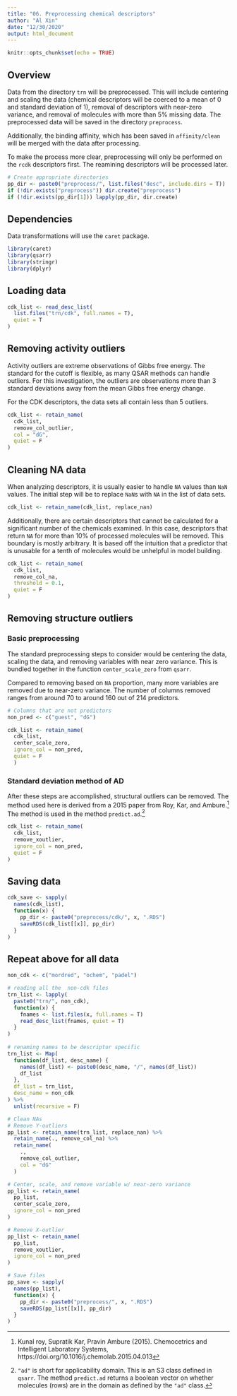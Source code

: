 ```yaml
---
title: "06. Preprocessing chemical descriptors"
author: "Al Xin"
date: "12/30/2020"
output: html_document
---
```


```r
knitr::opts_chunk$set(echo = TRUE)
```

## Overview

Data from the directory `trn` will be preprocessed. This will include centering and scaling the data (chemical descriptors will be coerced to a mean of 0 and standard deviation of 1), removal of descriptors with near-zero variance, and removal of molecules with more than 5% missing data. The preprocessed data will be saved in the directory `preprocess`. 

Additionally, the binding affinity, which has been saved in `affinity/clean` will be merged with the data after processing.

To make the process more clear, preprocessing will only be performed on the `rcdk` descriptors first. The reamining descriptors will be processed later. 

```r
# Create appropriate directories
pp_dir <- paste0("preprocess/", list.files("desc", include.dirs = T)) 
if (!dir.exists("preprocess")) dir.create("preprocess")
if (!dir.exists(pp_dir[1])) lapply(pp_dir, dir.create)
```

## Dependencies

Data transformations will use the `caret` package. 

```r
library(caret)
library(qsarr)
library(stringr)
library(dplyr)
```

## Loading data

```r
cdk_list <- read_desc_list(
  list.files("trn/cdk", full.names = T), 
  quiet = T
)
```

## Removing activity outliers

Activity outliers are extreme observations of Gibbs free energy. The standard for the cutoff is flexible, as many QSAR methods can handle outliers. For this investigation, the outliers are observations more than 3 standard deviations away from the mean Gibbs free energy change. 

For the CDK descriptors, the data sets all contain less than 5 outliers.

```r
cdk_list <- retain_name(
  cdk_list,
  remove_col_outlier,
  col = "dG",
  quiet = F
)
```
## Cleaning NA data

When analyzing descriptors, it is usually easier to handle `NA` values than `NaN` values. The initial step will be to replace `NaN`s with `NA` in the list of data sets. 

```r
cdk_list <- retain_name(cdk_list, replace_nan)
```

Additionally, there are certain descriptors that cannot be calculated for a significant number of the chemicals examined. In this case, descriptors that return `NA` for more than 10% of processed molecules will be removed. This boundary is mostly arbitrary. It is based off the intuition that a predictor that is unusable for a tenth of molecules would be unhelpful in model building.

```r
cdk_list <- retain_name(
  cdk_list, 
  remove_col_na, 
  threshold = 0.1, 
  quiet = F
)
```

## Removing structure outliers

### Basic preprocessing

The standard preprocessing steps to consider would be centering the data, scaling the data, and removing variables with near zero variance. This is bundled together in the function `center_scale_zero` from `qsarr`.

Compared to removing based on `NA` proportion, many more variables are removed due to near-zero variance. The number of columns removed ranges from around 70 to around 160 out of 214 predictors. 

```r
# Columns that are not predictors
non_pred <- c("guest", "dG")

cdk_list <- retain_name(
  cdk_list, 
  center_scale_zero, 
  ignore_col = non_pred, 
  quiet = F
  )
```

### Standard deviation method of AD

After these steps are accomplished, structural outliers can be removed. The method used here is derived from a 2015 paper from Roy, Kar, and Ambure.[^1] The method is used in the method `predict.ad`.[^2] 

```r
cdk_list <- retain_name(
  cdk_list, 
  remove_xoutlier, 
  ignore_col = non_pred, 
  quiet = F
)
```

## Saving data

```r
cdk_save <- sapply(
  names(cdk_list), 
  function(x) {
    pp_dir <- paste0("preprocess/cdk/", x, ".RDS")
    saveRDS(cdk_list[[x]], pp_dir)
  }
)
```

## Repeat above for all data

```r
non_cdk <- c("mordred", "ochem", "padel")

# reading all the  non-cdk files
trn_list <- lapply(
  paste0("trn/", non_cdk), 
  function(x) {
    fnames <- list.files(x, full.names = T)
    read_desc_list(fnames, quiet = T)
  }
)
  
# renaming names to be descriptor specific
trn_list <- Map(
  function(df_list, desc_name) {
    names(df_list) <- paste0(desc_name, "/", names(df_list))
    df_list
  }, 
  df_list = trn_list, 
  desc_name = non_cdk
) %>%
  unlist(recursive = F)

# Clean NAs
# Remove Y-outliers
pp_list <- retain_name(trn_list, replace_nan) %>%
  retain_name(., remove_col_na) %>%
  retain_name(
    ., 
    remove_col_outlier, 
    col = "dG"
  )

# Center, scale, and remove variable w/ near-zero variance
pp_list <- retain_name(
  pp_list, 
  center_scale_zero, 
  ignore_col = non_pred
)

# Remove X-outlier
pp_list <- retain_name(
  pp_list, 
  remove_xoutlier, 
  ignore_col = non_pred
)

# Save files
pp_save <- sapply(
  names(pp_list), 
  function(x) {
    pp_dir <- paste0("preprocess/", x, ".RDS")
    saveRDS(pp_list[[x]], pp_dir)
  }
)
```

[^1]: Kunal roy, Supratik Kar, Pravin Ambure (2015). Chemocetrics and Intelligent Laboratory Systems, https://doi.org/10.1016/j.chemolab.2015.04.013
[^2]: `"ad"` is short for applicability domain. This is an S3 class defined in `qsarr`. The method `predict.ad` returns a boolean vector on whether molecules (rows) are in the domain as defined by the `"ad"` class. 